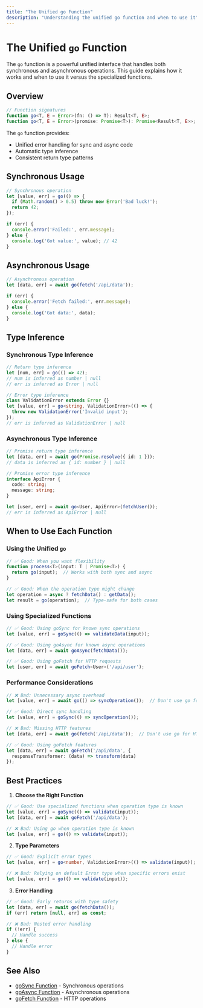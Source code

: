 ```yaml
---
title: "The Unified go Function"
description: "Understanding the unified go function and when to use it"
---
```


# The Unified `go` Function

The `go` function is a powerful unified interface that handles both synchronous and asynchronous operations. This guide explains how it works and when to use it versus the specialized functions.

## Overview

```typescript
// Function signatures
function go<T, E = Error>(fn: () => T): Result<T, E>;
function go<T, E = Error>(promise: Promise<T>): Promise<Result<T, E>>;
```

The `go` function provides:
- Unified error handling for sync and async code
- Automatic type inference
- Consistent return type patterns

## Synchronous Usage

```typescript
// Synchronous operation
let [value, err] = go(() => {
  if (Math.random() > 0.5) throw new Error('Bad luck!');
  return 42;
});

if (err) {
  console.error('Failed:', err.message);
} else {
  console.log('Got value:', value); // 42
}
```

## Asynchronous Usage

```typescript
// Asynchronous operation
let [data, err] = await go(fetch('/api/data'));

if (err) {
  console.error('Fetch failed:', err.message);
} else {
  console.log('Got data:', data);
}
```

## Type Inference

### Synchronous Type Inference

```typescript
// Return type inference
let [num, err] = go(() => 42);
// num is inferred as number | null
// err is inferred as Error | null

// Error type inference
class ValidationError extends Error {}
let [value, err] = go<string, ValidationError>(() => {
  throw new ValidationError('Invalid input');
});
// err is inferred as ValidationError | null
```

### Asynchronous Type Inference

```typescript
// Promise return type inference
let [data, err] = await go(Promise.resolve({ id: 1 }));
// data is inferred as { id: number } | null

// Promise error type inference
interface ApiError {
  code: string;
  message: string;
}

let [user, err] = await go<User, ApiError>(fetchUser());
// err is inferred as ApiError | null
```

## When to Use Each Function

### Using the Unified `go`

```typescript
// ✅ Good: When you want flexibility
function process<T>(input: T | Promise<T>) {
  return go(input);  // Works with both sync and async
}

// ✅ Good: When the operation type might change
let operation = async ? fetchData() : getData();
let result = go(operation);  // Type-safe for both cases
```

### Using Specialized Functions

```typescript
// ✅ Good: Using goSync for known sync operations
let [value, err] = goSync(() => validateData(input));

// ✅ Good: Using goAsync for known async operations
let [data, err] = await goAsync(fetchData());

// ✅ Good: Using goFetch for HTTP requests
let [user, err] = await goFetch<User>('/api/user');
```

### Performance Considerations

```typescript
// ❌ Bad: Unnecessary async overhead
let [value, err] = await go(() => syncOperation());  // Don't use go for known sync

// ✅ Good: Direct sync handling
let [value, err] = goSync(() => syncOperation());

// ❌ Bad: Missing HTTP features
let [data, err] = await go(fetch('/api/data'));  // Don't use go for HTTP

// ✅ Good: Using goFetch features
let [data, err] = await goFetch('/api/data', {
  responseTransformer: (data) => transform(data)
});
```

## Best Practices

1. **Choose the Right Function**
```typescript
// ✅ Good: Use specialized functions when operation type is known
let [value, err] = goSync(() => validate(input));
let [data, err] = await goFetch('/api/data');

// ❌ Bad: Using go when operation type is known
let [value, err] = go(() => validate(input));
```

2. **Type Parameters**
```typescript
// ✅ Good: Explicit error types
let [value, err] = go<number, ValidationError>(() => validate(input));

// ❌ Bad: Relying on default Error type when specific errors exist
let [value, err] = go(() => validate(input));
```

3. **Error Handling**
```typescript
// ✅ Good: Early returns with type safety
let [data, err] = await go(fetchData());
if (err) return [null, err] as const;

// ❌ Bad: Nested error handling
if (!err) {
  // Handle success
} else {
  // Handle error
}
```

## See Also

- [goSync Function](/docs/api-reference/core-functions#gosync) - Synchronous operations
- [goAsync Function](/docs/api-reference/core-functions#goasync) - Asynchronous operations
- [goFetch Function](/docs/api-reference/go-fetch) - HTTP operations 